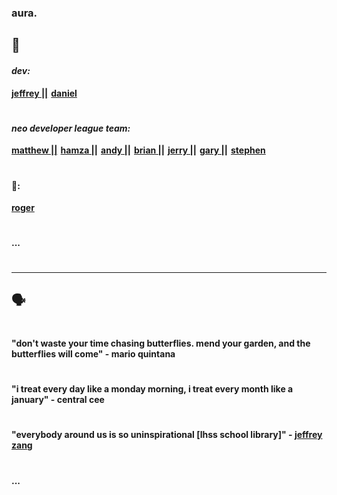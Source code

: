### aura. 

<h2> 👥 </h2>

<h4 style="font-style:italic;">dev:</h4>
<div style="display: flex; gap: 5px;">
  <h4 style="margin: 0;"><a href="https://www.jeffreyzang.com/">jeffrey ||</a></h4>
  <h4 style="margin: 0;"><a href="https://danielzh.dev/">daniel</a></h4>
</div>

#

<h4 style="font-style:italic;">neo developer league team:</h4>
<div style="display: flex; gap: 5px;">
  <h4 style="margin: 0;"><a href="https://www.linkedin.com/in/matthewsingerr/">matthew ||</a></h4>
  <h4 style="margin: 0;"><a href="https://www.linkedin.com/in/hamzakammar/">hamza ||</a></h4>
  <h4 style="margin: 0;"><a href="https://www.linkedin.com/in/andy-duong-380521300/">andy ||</a></h4>
  <h4 style="margin: 0;"><a href="https://www.linkedin.com/in/brian-tram/">brian ||</a></h4>
  <h4 style="margin: 0;"><a href="https://www.linkedin.com/in/jerry-liu-28464b268/">jerry ||</a></h4>
  <h4 style="margin: 0;"><a href="https://www.linkedin.com/in/numberonelinkeriner/">gary ||</a></h4>
  <h4 style="margin: 0;"><a href="https://www.linkedin.com/in/stephen-chen-0431b7297/">stephen</a></h4>
</div>

#

<h4>🐐:</h4>
<div style="display: flex; gap: 5px;">
    <h4 style="margin: 0;"><a href="https://www.linkedin.com/in/roger-kirkness/">roger</a></h4>
</div>

#
#### ...

#

<hr/>

<h2> 🗣️ </h2>

#
#### "don't waste your time chasing butterflies. mend your garden, and the butterflies will come" - mario quintana

#
#### "i treat every day like a monday morning, i treat every month like a january" - central cee

#
#### "everybody around us is so uninspirational [lhss school library]" - [jeffrey zang](https://www.jeffreyzang.com/)

#
#### ...
